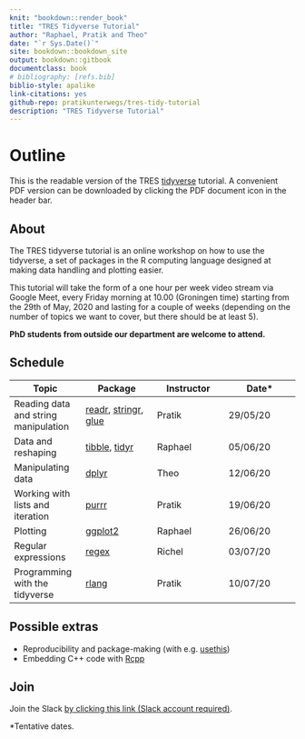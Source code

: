```yaml
--- 
knit: "bookdown::render_book"
title: "TRES Tidyverse Tutorial"
author: "Raphael, Pratik and Theo"
date: "`r Sys.Date()`"
site: bookdown::bookdown_site
output: bookdown::gitbook
documentclass: book
# bibliography: [refs.bib]
biblio-style: apalike
link-citations: yes
github-repo: pratikunterwegs/tres-tidy-tutorial
description: "TRES Tidyverse Tutorial"
---
```


# Outline {-}

This is the readable version of the TRES [tidyverse](https://www.tidyverse.org/) tutorial. A convenient PDF version can be downloaded by clicking the PDF document icon in the header bar.

## About {-}

The TRES tidyverse tutorial is an online workshop on how to use the tidyverse, a set of packages in the R computing language designed at making data handling and plotting easier. 

This tutorial will take the form of a one hour per week video stream via Google Meet, every Friday morning at 10.00 (Groningen time) starting from the 29th of May, 2020 and lasting for a couple of weeks (depending on the number of topics we want to cover, but there should be at least 5). 

**PhD students from outside our department are welcome to attend.**

## Schedule {-}

Topic|Package|Instructor|Date*
---|---|---|---
Reading data and string manipulation|[readr](https://readr.tidyverse.org/), [stringr](https://stringr.tidyverse.org/), [glue](https://github.com/tidyverse/glue)|Pratik|29/05/20
Data and reshaping|[tibble](https://tibble.tidyverse.org/), [tidyr](https://tidyr.tidyverse.org/)|Raphael|05/06/20
Manipulating data|[dplyr](https://dplyr.tidyverse.org/)|Theo|12/06/20
Working with lists and iteration|[purrr](https://purrr.tidyverse.org/)|Pratik|19/06/20
Plotting|[ggplot2](https://ggplot2.tidyverse.org/)|Raphael|26/06/20
Regular expressions|[regex](https://stat.ethz.ch/R-manual/R-devel/library/base/html/regex.html)|Richel|03/07/20
Programming with the tidyverse|[rlang](https://rlang.r-lib.org/)|Pratik|10/07/20

## Possible extras {-}

- Reproducibility and package-making (with e.g. [usethis](https://usethis.r-lib.org/))  
- Embedding C++ code with [Rcpp](http://adv-r.had.co.nz/Rcpp.html)

## Join {-}

Join the Slack [by clicking this link (Slack account required)](https://join.slack.com/t/trestidytorial/shared_invite/zt-ejgr3tow-3zisGwPg1JDeTJD33DWb2A).

*Tentative dates.
